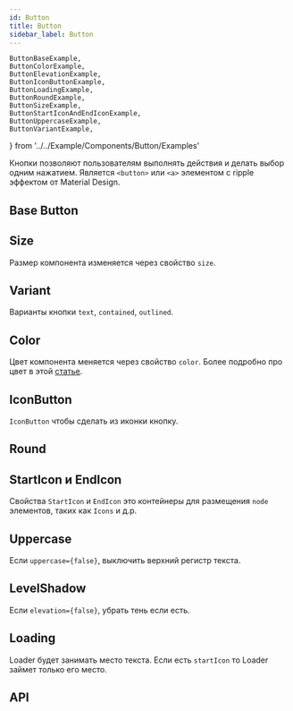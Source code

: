 ```yaml
---
id: Button
title: Button
sidebar_label: Button
---
```


    ButtonBaseExample,
	ButtonColorExample,
	ButtonElevationExample,
	ButtonIconButtonExample,
	ButtonLoadingExample,
	ButtonRoundExample,
	ButtonSizeExample,
	ButtonStartIconAndEndIconExample,
	ButtonUppercaseExample,
	ButtonVariantExample,
} from '../../Example/Components/Button/Examples'

Кнопки позволяют пользователям выполнять действия и делать выбор одним нажатием. Является `<button>` или `<a>` элементом с ripple эффектом от Material Design.

## Base Button

<ButtonBaseExample />

## Size

Размер компонента изменяется через свойство `size`.

<ButtonSizeExample />

## Variant

Варианты кнопки `text`, `contained`, `outlined`.

<ButtonVariantExample />

## Color

Цвет компонента меняется через свойство `color`. Более подробно про цвет в этой [статье](/docs/styles/color#props-color).

<ButtonColorExample />

## IconButton

`IconButton` чтобы сделать из иконки кнопку.

<ButtonIconButtonExample />

## Round

<ButtonRoundExample />

## StartIcon и EndIcon

Свойства `StartIcon` и `EndIcon` это контейнеры для размещения `node` элементов, таких как `Icons` и д.р.

<ButtonStartIconAndEndIconExample />

## Uppercase

Если `uppercase={false}`, выключить верхний регистр текста.

<ButtonUppercaseExample />

## LevelShadow

Если `elevation={false}`, убрать тень если есть.

<ButtonElevationExample />

## Loading

Loader будет занимать место текста. Если есть `startIcon` то Loader займет только его место.

<ButtonLoadingExample />

## API

<ApiDoc name='Button' />